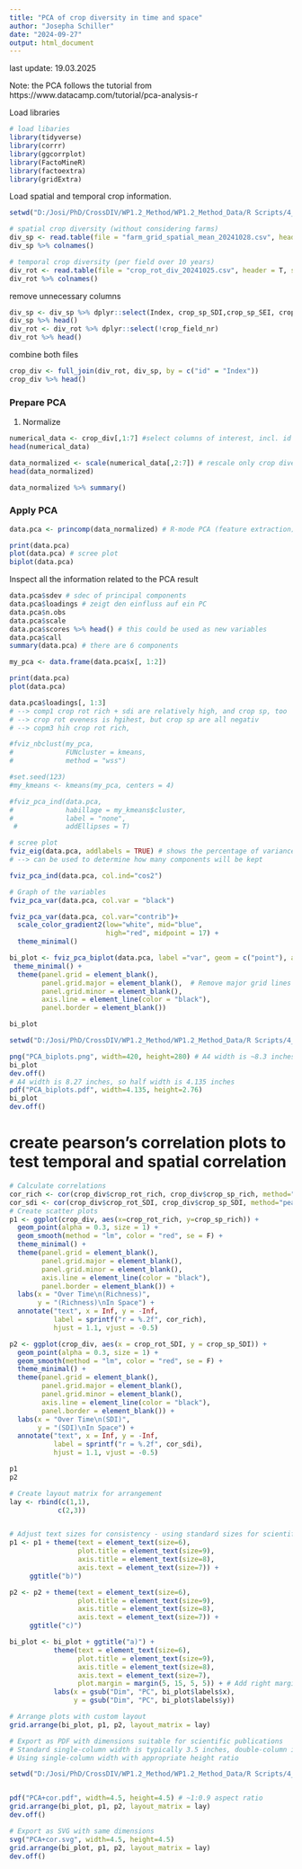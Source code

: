 ---
title: "PCA of crop diversity in time and space"
author: "Josepha Schiller"
date: "2024-09-27"
output: html_document
---


last update: 19.03.2025

Note: the PCA follows the tutorial from https://www.datacamp.com/tutorial/pca-analysis-r 

Load libraries

```{r, warning=FALSE, message=FALSE}
# load libaries
library(tidyverse)
library(corrr)
library(ggcorrplot)
library(FactoMineR)
library(factoextra)
library(gridExtra)
```

Load spatial and temporal crop information.
```{r}
setwd("D:/Josi/PhD/CrossDIV/WP1.2_Method/WP1.2_Method_Data/R Scripts/4_IACS_Betriebe_exploration/output_files")

# spatial crop diversity (without considering farms)
div_sp <- read.table(file = "farm_grid_spatial_mean_20241028.csv", header = T, sep = ",")
div_sp %>% colnames()

# temporal crop diversity (per field over 10 years)
div_rot <- read.table(file = "crop_rot_div_20241025.csv", header = T, sep = ",")
div_rot %>% colnames()

```

remove unnecessary columns
```{r}
div_sp <- div_sp %>% dplyr::select(Index, crop_sp_SDI,crop_sp_SEI, crop_sp_rich)
div_sp %>% head()
div_rot <- div_rot %>% dplyr::select(!crop_field_nr)
div_rot %>% head()
```

combine both files
```{r}
crop_div <- full_join(div_rot, div_sp, by = c("id" = "Index"))
crop_div %>% head()
```


### Prepare PCA 

1. Normalize
```{r}
numerical_data <- crop_div[,1:7] #select columns of interest, incl. id to identify data points
head(numerical_data)

```


```{r}
data_normalized <- scale(numerical_data[,2:7]) # rescale only crop diversity columns
head(data_normalized)

data_normalized %>% summary()
```


### Apply PCA

```{r}
data.pca <- princomp(data_normalized) # R-mode PCA (feature extraction)
```


```{r}
print(data.pca)
plot(data.pca) # scree plot
biplot(data.pca)
```

Inspect all the information related to the PCA result
```{r}
data.pca$sdev # sdec of principal components
data.pca$loadings # zeigt den einfluss auf ein PC
data.pca$n.obs
data.pca$scale
data.pca$scores %>% head() # this could be used as new variables
data.pca$call
summary(data.pca) # there are 6 components

```


```{r}
my_pca <- data.frame(data.pca$x[, 1:2])

print(data.pca)
plot(data.pca)
```


```{r}
data.pca$loadings[, 1:3]
# --> comp1 crop rot rich + sdi are relatively high, and crop sp, too
# --> crop rot eveness is hgihest, but crop sp are all negativ
# --> copm3 hih crop rot rich,
```


```{r}
#fviz_nbclust(my_pca,
#             FUNcluster = kmeans,
#             method = "wss")
```


```{r}
#set.seed(123)
#my_kmeans <- kmeans(my_pca, centers = 4)

#fviz_pca_ind(data.pca, 
#             habillage = my_kmeans$cluster,
#             label = "none",
 #            addEllipses = T)
```


```{r}
# scree plot
fviz_eig(data.pca, addlabels = TRUE) # shows the percentage of variance explained by components 
# --> can be used to determine how many components will be kept
```


```{r}
fviz_pca_ind(data.pca, col.ind="cos2")

```


```{r}
# Graph of the variables
fviz_pca_var(data.pca, col.var = "black")

```


```{r}
fviz_pca_var(data.pca, col.var="contrib")+
  scale_color_gradient2(low="white", mid="blue",
                        high="red", midpoint = 17) +
  theme_minimal()

bi_plot <- fviz_pca_biplot(data.pca, label ="var", geom = c("point"), alpha.ind = 0.3, pointsize = 1) + 
 theme_minimal() +
  theme(panel.grid = element_blank(),
        panel.grid.major = element_blank(),  # Remove major grid lines
        panel.grid.minor = element_blank(),
        axis.line = element_line(color = "black"),
        panel.border = element_blank())

bi_plot
```


```{r}
setwd("D:/Josi/PhD/CrossDIV/WP1.2_Method/WP1.2_Method_Data/R Scripts/4_IACS_Betriebe_exploration/output_files/PCA_results")

png("PCA_biplots.png", width=420, height=280) # A4 width is ~8.3 inches = 840px at 100dpi, so half is 420px
bi_plot
dev.off()
# A4 width is 8.27 inches, so half width is 4.135 inches
pdf("PCA_biplots.pdf", width=4.135, height=2.76)
bi_plot
dev.off()
```

# create pearson's correlation plots to test temporal and spatial correlation
```{r}
# Calculate correlations
cor_rich <- cor(crop_div$crop_rot_rich, crop_div$crop_sp_rich, method="pearson")
cor_sdi <- cor(crop_div$crop_rot_SDI, crop_div$crop_sp_SDI, method="pearson")
# Create scatter plots
p1 <- ggplot(crop_div, aes(x=crop_rot_rich, y=crop_sp_rich)) +
  geom_point(alpha = 0.3, size = 1) +
  geom_smooth(method = "lm", color = "red", se = F) +
  theme_minimal() +
  theme(panel.grid = element_blank(),
        panel.grid.major = element_blank(),
        panel.grid.minor = element_blank(),
        axis.line = element_line(color = "black"),
        panel.border = element_blank()) +
  labs(x = "Over Time\n(Richness)", 
       y = "(Richness)\nIn Space") +
  annotate("text", x = Inf, y = -Inf, 
           label = sprintf("r = %.2f", cor_rich),
           hjust = 1.1, vjust = -0.5)

p2 <- ggplot(crop_div, aes(x = crop_rot_SDI, y = crop_sp_SDI)) +
  geom_point(alpha = 0.3, size = 1) +
  geom_smooth(method = "lm", color = "red", se = F) +
  theme_minimal() +
  theme(panel.grid = element_blank(),
        panel.grid.major = element_blank(),
        panel.grid.minor = element_blank(),
        axis.line = element_line(color = "black"),
        panel.border = element_blank()) +
  labs(x = "Over Time\n(SDI)", 
       y = "(SDI)\nIn Space") +
  annotate("text", x = Inf, y = -Inf,
           label = sprintf("r = %.2f", cor_sdi),
           hjust = 1.1, vjust = -0.5)

p1
p2
```


```{r}
# Create layout matrix for arrangement
lay <- rbind(c(1,1),
            c(2,3))


# Adjust text sizes for consistency - using standard sizes for scientific publications
p1 <- p1 + theme(text = element_text(size=6),
                 plot.title = element_text(size=9),
                 axis.title = element_text(size=8),
                 axis.text = element_text(size=7)) +
     ggtitle("b)")

p2 <- p2 + theme(text = element_text(size=6),
                 plot.title = element_text(size=9),
                 axis.title = element_text(size=8),
                 axis.text = element_text(size=7)) +
     ggtitle("c)")

bi_plot <- bi_plot + ggtitle("a)") +
           theme(text = element_text(size=6),
                 plot.title = element_text(size=9),
                 axis.title = element_text(size=8),
                 axis.text = element_text(size=7),
                 plot.margin = margin(5, 15, 5, 5)) + # Add right margin to prevent text cutoff
           labs(x = gsub("Dim", "PC", bi_plot$labels$x),
                y = gsub("Dim", "PC", bi_plot$labels$y))

# Arrange plots with custom layout
grid.arrange(bi_plot, p1, p2, layout_matrix = lay)
```


```{r}
# Export as PDF with dimensions suitable for scientific publications
# Standard single-column width is typically 3.5 inches, double-column is 7.2 inches
# Using single-column width with appropriate height ratio

setwd("D:/Josi/PhD/CrossDIV/WP1.2_Method/WP1.2_Method_Data/R Scripts/4_IACS_Betriebe_exploration/output_files/PCA_results")


pdf("PCA+cor.pdf", width=4.5, height=4.5) # ~1:0.9 aspect ratio
grid.arrange(bi_plot, p1, p2, layout_matrix = lay)
dev.off()

# Export as SVG with same dimensions
svg("PCA+cor.svg", width=4.5, height=4.5)
grid.arrange(bi_plot, p1, p2, layout_matrix = lay)
dev.off()



```
